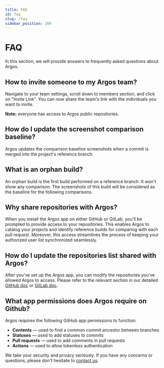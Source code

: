 ```yaml
---
title: FAQ
id: faq
slug: /faq
sidebar_position: 100
---
```



# FAQ

In this section, we will provide answers to frequently asked questions about Argos.

## How to invite someone to my Argos team?

Navigate to your team settings, scroll down to members section, and click on "Invite Link". You can now share the team's link with the individuals you want to invite.

**Note:** everyone has access to Argos public repositories.

## How do I update the screenshot comparison baseline?

Argos updates the comparison baseline screenshots when a commit is merged into the project's reference branch.

## What is an orphan build?

An orphan build is the first build performed on a reference branch. It won't show any comparison. The screenshots of this build will be considered as the baseline for the following comparisons.

## Why share repositories with Argos?

When you install the Argos app on either GitHub or GitLab, you'll be prompted to provide access to your repositories. This enables Argos to catalog your projects and identify reference builds for comparing with each pull request. Moreover, this access streamlines the process of keeping your authorized user list synchronized seamlessly.

## How do I update the repositories list shared with Argos?

After you've set up the Argos app, you can modify the repositories you've allowed Argos to access. Please refer to the relevant section in our detailed [GitHub doc](/github) or [GitLab doc](/gitlab).

## What app permissions does Argos require on Github?

Argos requires the following GitHub app permissions to function:

- **Contents** — used to find a common commit ancestor between branches
- **Statuses** — used to add statuses to commits
- **Pull requests** — used to add comments in pull requests
- **Actions** — used to allow tokenless authentication

We take your security and privacy seriously. If you have any concerns or questions, please don't hesitate to [contact us](/contact-us).
